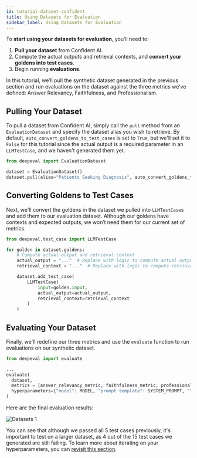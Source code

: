 ```yaml
---
id: tutorial-dataset-confident
title: Using Datasets for Evaluation
sidebar_label: Using Datasets for Evaluation
---
```


To **start using your datasets for evaluation**, you’ll need to:

1. **Pull your dataset** from Confident AI.
2. Compute the actual outputs and retrieval contexts, and **convert your goldens into test cases**.
3. Begin running **evaluations**.

In this tutorial, we’ll pull the synthetic dataset generated in the previous section and run evaluations on the dataset against the three metrics we’ve defined: Answer Relevancy, Faithfulness, and Professionalism.

## Pulling Your Dataset

To pull a dataset from Confident AI, simply call the `pull` method from an `EvaluationDataset` and specify the dataset alias you wish to retrieve. By default, `auto_convert_goldens_to_test_cases` is set to `True`, but we'll set it to `False` for this tutorial since the actual output is a required parameter in an `LLMTestCase`, and we haven't generated them yet.

```python
from deepeval import EvaluationDataset

dataset = EvaluationDataset()
dataset.pull(alias="Patients Seeking Diagnosis", auto_convert_goldens_to_test_cases=False)
```

## Converting Goldens to Test Cases

Next, we'll convert the goldens in the dataset we pulled into `LLMTestCase`s and add them to our evaluation dataset. Although our goldens have contexts and expected outputs, we won’t need them for our current set of metrics.

```python
from deepeval.test_case import LLMTestCase

for golden in dataset.goldens:
    # Compute actual output and retrieval context
    actual_output = "..."  # Replace with logic to compute actual output
    retrieval_context = "..."  # Replace with logic to compute retrieval context

    dataset.add_test_case(
        LLMTestCase(
            input=golden.input,
            actual_output=actual_output,
            retrieval_context=retrieval_context
        )
    )
```

## Evaluating Your Dataset

Finally, we'll redefine our three metrics and use the `evaluate` function to run evaluations on our synthetic dataset.

```python
from deepeval import evaluate

...
evaluate(
  dataset,
  metrics = [answer_relevancy_metric, faithfulness_metric, professionalism_metric],
  hyperparameters={"model": MODEL, "prompt template": SYSTEM_PROMPT, "temperature": TEMPERATRE}
)
```

Here are the final evaluation results:

<div
  style={{
    display: "flex",
    alignItems: "center",
    justifyContent: "center",
  }}
>
  <img
    src="https://deepeval-docs.s3.amazonaws.com/tutorial_datasets_07.png"
    alt="Datasets 1"
    style={{
      height: "auto",
      maxHeight: "800px",
      marginBottom: "20px",
    }}
  />
</div>

You can see that although we passed all 5 test cases previously, it's important to test on a larger dataset, as 4 out of the 15 test cases we generated are still failing. To learn more about iterating on your hyperparameters, you can [revisit this section](/tutorials/tutorial-evaluations-hyperparameters).
